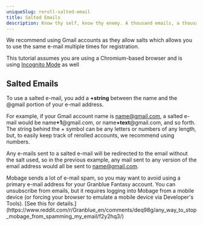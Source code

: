 ```yaml
---
uniqueSlug: reroll-salted-email
title: Salted Emails
description: Know thy self, know thy enemy. A thousand emails, a thousand rerolls.
---
```


We recommend using Gmail accounts as they allow salts which allows you to use the same e-mail multiple times for registration.

This tutorial assumes you are using a Chromium-based browser and is using [Incognito Mode]() as well


## Salted Emails

To use a salted e-mail, you add a **+string** between the name and the @gmail portion of your e-mail address. 

For example, if your Gmail account name is name@gmail.com, a salted e-mail would be name<span>**+1**</span>@gmail.com, or name<span>**+text**</span>@gmail.com, and so forth. The string behind the + symbol can be any letters or numbers of any length, but, to easily keep track of rerolled accounts, we recommend using numbers. 

Any e-mails sent to a salted e-mail will be redirected to the email without the salt used, so in the previous example, any mail sent to any version of the email address would all be sent to name@gmail.com.

<Callout type="warning">
    Mobage sends a lot of e-mail spam, so you may want to avoid using a primary e-mail address for your Granblue Fantasy account. You can unsubscribe from emails, but it requires logging into Mobage from a mobile device (or forcing your browser to emulate a mobile device via Developer's Tools). [See this for details.](https://www.reddit.com/r/Granblue_en/comments/deq98g/any_way_to_stop_mobage_from_spamming_my_email/f2y2hq3/)
</Callout>